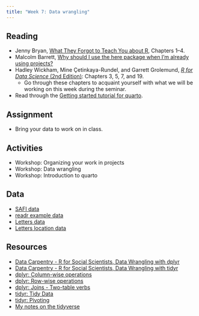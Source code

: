 ```yaml
---
title: "Week 7: Data wrangling"
---
```



## Reading
- Jenny Bryan, [What They Forgot to Teach You about R](https://rstats.wtf), Chapters 1--4.
- Malcolm Barrett, [Why should I use the here package when I'm already using projects?](https://malco.io/articles/2018-11-05-why-should-i-use-the-here-package-when-i-m-already-using-projects)
- Hadley Wickham, Mine Çetinkaya-Rundel, and Garrett Grolemund, [*R for Data Science* (2nd Edition)](https://r4ds.hadley.nz): Chapters 3, 5, 7, and 19.
  - Go through these chapters to acquaint yourself with what we will be working on this week during the seminar.
- Read through the [Getting started tutorial for quarto](https://quarto.org/docs/get-started/hello/rstudio.html).

## Assignment
- Bring your data to work on in class.

## Activities
- Workshop: Organizing your work in projects
- Workshop: Data wrangling
- Workshop: Introduction to quarto

## Data
- [SAFI data](https://github.com/datacarpentry/r-socialsci/blob/main/episodes/data/SAFI_clean.csv)
- [readr example data](https://github.com/jessesadler/notes-tidyverse/blob/main/data/readr-example.csv)
- [Letters data](https://github.com/jessesadler/intro-to-r/blob/master/data/correspondence-data-1585.csv)
- [Letters location data](https://github.com/jessesadler/intro-to-r/blob/master/data/locations.csv)

## Resources
- [Data Carpentry - R for Social Scientists, Data Wrangling with dplyr](https://datacarpentry.org/r-socialsci/03-dplyr.html)
- [Data Carpentry - R for Social Scientists, Data Wrangling with tidyr](https://datacarpentry.org/r-socialsci/04-tidyr.html)
- [dplyr: Column-wise operations](https://dplyr.tidyverse.org/articles/colwise.html)
- [dplyr: Row-wise operations](https://dplyr.tidyverse.org/articles/rowwise.html)
- [dplyr: Joins - Two-table verbs](https://dplyr.tidyverse.org/articles/two-table.html)
- [tidyr: Tidy Data](https://tidyr.tidyverse.org/articles/tidy-data.html)
- [tidyr: Pivoting](https://tidyr.tidyverse.org/articles/pivot.html)
- [My notes on the tidyverse](https://jessesadler.github.io/notes-tidyverse/)

